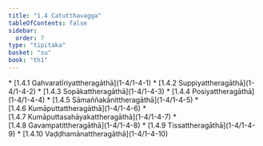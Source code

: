 ```yaml
---
title: "1.4 Catutthavagga"
tableOfContents: false
sidebar:
  order: 7
type: "tipitaka"
basket: "su"
book: "th1"
---
```



<DynamicBreadcrumb />



<TableOfContents book="th1" section="1.4">
* [1.4.1 Gahvaratīriyattheragāthā](1-4/1-4-1)
* [1.4.2 Suppiyattheragāthā](1-4/1-4-2)
* [1.4.3 Sopākattheragāthā](1-4/1-4-3)
* [1.4.4 Posiyattheragāthā](1-4/1-4-4)
* [1.4.5 Sāmaññakānittheragāthā](1-4/1-4-5)
* [1.4.6 Kumāputtattheragāthā](1-4/1-4-6)
* [1.4.7 Kumāputtasahāyakattheragāthā](1-4/1-4-7)
* [1.4.8 Gavampatittheragāthā](1-4/1-4-8)
* [1.4.9 Tissattheragāthā](1-4/1-4-9)
* [1.4.10 Vaḍḍhamānattheragāthā](1-4/1-4-10)
</TableOfContents>
